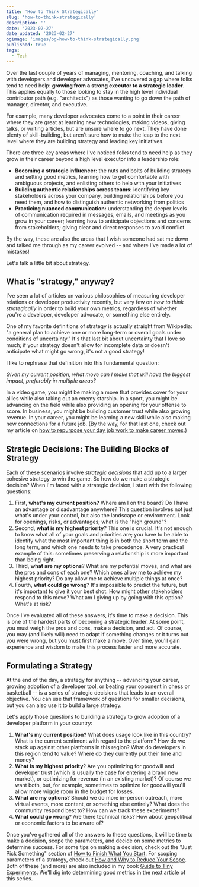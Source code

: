 ```yaml
---
title: 'How to Think Strategically'
slug: 'how-to-think-strategically'
description: ''
date: '2023-02-27'
date_updated: '2023-02-27'
ogimage: 'images/og-how-to-think-strategically.png'
published: true
tags:
  - Tech
---
```


Over the last couple of years of managing, mentoring, coaching, and talking with developers and developer advocates, I've uncovered a gap where folks tend to need help: **growing from a strong executor to a strategic leader**. This applies equally to those looking to stay in the high level individual contributor path (e.g. "architects") as those wanting to go down the path of manager, director, and executive.

For example, many developer advocates come to a point in their career where they are great at learning new technologies, making videos, giving talks, or writing articles, but are unsure where to go next. They have done plenty of skill-building, but aren't sure how to make the leap to the next level where they are building strategy and leading key initiatives.

There are three key areas where I've noticed folks tend to need help as they grow in their career beyond a high level executor into a leadership role:

- **Becoming a strategic influencer:** the nuts and bolts of building strategy and setting good metrics, learning how to get comfortable with ambiguous projects, and enlisting others to help with your initiatives
- **Building authentic relationships across teams:** identifying key stakeholders across your company, building relationships before you need them, and how to distinguish authentic networking from politics
- **Practicing nuanced communication:** understanding the deeper levels of communication required in messages, emails, and meetings as you grow in your career; learning how to anticipate objections and concerns from stakeholders; giving clear and direct responses to avoid conflict

By the way, these are also the areas that I wish someone had sat me down and talked me through as my career evolved -- and where I've made a lot of mistakes!

Let's talk a little bit about strategy.

## What is "strategy," anyway?

I've seen a lot of articles on various philosophies of measuring developer relations or developer productivity recently, but very few on _how to think strategically_ in order to build your own metrics, regardless of whether you're a developer, developer advocate, or something else entirely.

One of my favorite definitions of strategy is actually straight from Wikipedia: "a general plan to achieve one or more long-term or overall goals under conditions of uncertainty." It's that last bit about uncertainty that I love so much; if your strategy doesn't allow for incomplete data or doesn't anticipate what might go wrong, it's not a good strategy!

I like to rephrase that definition into this fundamental question:

_Given my current position, what move can I make that will have the biggest impact, preferably in multiple areas?_

In a video game, you might be making a move that provides cover for your allies while also taking out an enemy starship. In a sport, you might be advancing on the field while also providing an opening for your offense to score. In business, you might be building customer trust while also growing revenue. In your career, you might be learning a new skill while also making new connections for a future job. (By the way, for that last one, check out my article on [how to repurpose your day job work to make career moves](https://www.samjulien.com/re-purposing-day-job-work-to-make-career-moves).)

## Strategic Decisions: The Building Blocks of Strategy

Each of these scenarios involve _strategic decisions_ that add up to a larger cohesive strategy to win the game. So how do we make a strategic decision? When I'm faced with a strategic decision, I start with the following questions:

1. First, **what's my current position?** Where am I on the board? Do I have an advantage or disadvantage anywhere? This question involves not just what's under your control, but also the landscape or environment. Look for openings, risks, or advantages; what is the "high ground"?
2. Second, **what is my highest priority**? This one is crucial. It's not enough to know what all of your goals and priorities are; you have to be able to identify what the most important thing is in both the short term and the long term, and which one needs to take precedence. A very practical example of this: sometimes preserving a relationship is more important than being right.
3. Third, **what are my options**? What are my potential moves, and what are the pros and cons of each one? Which ones allow me to achieve my highest priority? Do any allow me to achieve multiple things at once?
4. Fourth, **what could go wrong**? It's impossible to predict the future, but it's important to give it your best shot. How might other stakeholders respond to this move? What am I giving up by going with this option? What's at risk?

Once I've evaluated all of these answers, it's time to make a decision. This is one of the hardest parts of becoming a strategic leader. At some point, you must weigh the pros and cons, make a decision, and act. Of course, you may (and likely will) need to adapt if something changes or it turns out you were wrong, but you must first make a move. Over time, you'll gain experience and wisdom to make this process faster and more accurate.

## Formulating a Strategy

At the end of the day, a strategy for anything -- advancing your career, growing adoption of a developer tool, or beating your opponent in chess or basketball -- is a series of strategic decisions that leads to an overall objective. You can use that framework of questions for smaller decisions, but you can also use it to build a large strategy.

Let's apply those questions to building a strategy to grow adoption of a developer platform in your country:

1. **What's my current position?** What does usage look like in this country? What is the current sentiment with regard to the platform? How do we stack up against other platforms in this region? What do developers in this region tend to value? Where do they currently put their time and money?
2. **What is my highest priority**? Are you optimizing for goodwill and developer trust (which is usually the case for entering a brand new market), or optimizing for revenue (in an existing market)? Of course we want both, but, for example, sometimes to optimize for goodwill you'll allow more wiggle room in the budget for losses.
3. **What are my options**? Should we do more in-person outreach, more virtual events, more content, or something else entirely? What does the community respond best to? How can we track these experiments?
4. **What could go wrong**? Are there technical risks? How about geopolitical or economic factors to be aware of?

Once you've gathered all of the answers to these questions, it will be time to make a decision, scope the parameters, and decide on some metrics to determine success. For some tips on making a decision, check out the "Just Pick Something" section of [How to Finish What You Start](https://www.samjulien.com/how-to-finish-what-you-start). For scoping parameters of a strategy, check out [How and Why to Reduce Your Scope](https://www.samjulien.com/how-and-why-to-reduce-your-scope). Both of these (and more) are also included in my book [Guide to Tiny Experiments](https://learn.samjulien.com/guide-to-tiny-experiments). We'll dig into determining good metrics in the next article of this series.
